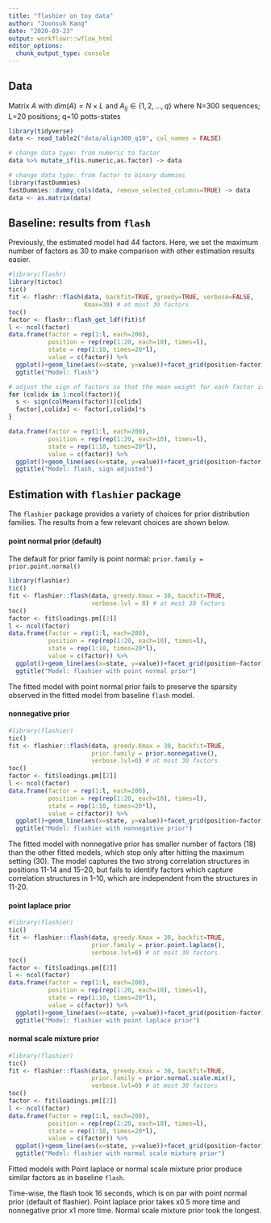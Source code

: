 ```yaml
---
title: "flashier on toy data"
author: "Joonsuk Kang"
date: "2020-03-23"
output: workflowr::wflow_html
editor_options:
  chunk_output_type: console
---
```


## Data

Matrix $A$ with $dim(A)=N \times L$ and $A_{ij}\in \{1,2,\dots,q\}$ 
where N=300 sequences; L=20 positions; q=10 potts-states

```r
library(tidyverse)
data <- read_table2("data/align300_q10", col_names = FALSE)

# change data type: from numeric to factor
data %>% mutate_if(is.numeric,as.factor) -> data

# change data type: from factor to binary dummies
library(fastDummies)
fastDummies::dummy_cols(data, remove_selected_columns=TRUE) -> data
data <- as.matrix(data)
```



## Baseline: results from `flash`

Previously, the estimated model had 44 factors. Here, we set the maximum number of factors as 30 to make comparison with other estimation results easier.

```r
#library(flashr)
library(tictoc)
tic()
fit <- flashr::flash(data, backfit=TRUE, greedy=TRUE, verbose=FALSE,
                     Kmax=30) # at most 30 factors
toc()
factor <- flashr::flash_get_ldf(fit)$f
l <- ncol(factor)
data.frame(factor = rep(1:l, each=200),
           position = rep(rep(1:20, each=10), times=l),
           state = rep(1:10, times=20*l),
           value = c(factor)) %>%
  ggplot()+geom_line(aes(x=state, y=value))+facet_grid(position~factor)+
  ggtitle("Model: flash")

# adjust the sign of factors so that the mean weight for each factor is positive
for (colidx in 1:ncol(factor)){
  s <- sign(colMeans(factor))[colidx]
  factor[,colidx] <- factor[,colidx]*s
}

data.frame(factor = rep(1:l, each=200),
           position = rep(rep(1:20, each=10), times=l),
           state = rep(1:10, times=20*l),
           value = c(factor)) %>%
  ggplot()+geom_line(aes(x=state, y=value))+facet_grid(position~factor)+
  ggtitle("Model: flash, sign adjusted")

```

## Estimation with `flashier` package

The `flashier` package provides a variety of choices for prior distribution families. The results from a few relevant choices are shown below.

#### point normal prior (default)

The default for prior family is point normal: `prior.family = prior.point.normal()`

```r
library(flashier)
tic()
fit <- flashier::flash(data, greedy.Kmax = 30, backfit=TRUE,
                       verbose.lvl = 0) # at most 30 factors
toc()
factor <- fit$loadings.pm[[2]]
l <- ncol(factor)
data.frame(factor = rep(1:l, each=200),
           position = rep(rep(1:20, each=10), times=l),
           state = rep(1:10, times=20*l),
           value = c(factor)) %>%
  ggplot()+geom_line(aes(x=state, y=value))+facet_grid(position~factor)+
  ggtitle("Model: flashier with point normal prior")
```

The fitted model with point normal prior fails to preserve the sparsity observed in the fitted model from baseline `flash` model.

#### nonnegative prior 

```r
#library(flashier)
tic()
fit <- flashier::flash(data, greedy.Kmax = 30, backfit=TRUE,
                       prior.family = prior.nonnegative(),
                       verbose.lvl=0) # at most 30 factors
toc()
factor <- fit$loadings.pm[[2]]
l <- ncol(factor)
data.frame(factor = rep(1:l, each=200),
           position = rep(rep(1:20, each=10), times=l),
           state = rep(1:10, times=20*l),
           value = c(factor)) %>%
  ggplot()+geom_line(aes(x=state, y=value))+facet_grid(position~factor)+
  ggtitle("Model: flashier with nonnegative prior")
```

The fitted model with nonnegative prior has smaller number of factors (18) than the other fitted models, which stop only after hitting the maximum setting (30). The model captures the two strong correlation structures in positions 11-14 and 15--20, but fails to identify factors which capture correlation structures in 1--10, which are independent from the structures in 11-20.

#### point laplace prior 

```r
#library(flashier)
tic()
fit <- flashier::flash(data, greedy.Kmax = 30, backfit=TRUE,
                       prior.family = prior.point.laplace(),
                       verbose.lvl=0) # at most 30 factors
toc()
factor <- fit$loadings.pm[[2]]
l <- ncol(factor)
data.frame(factor = rep(1:l, each=200),
           position = rep(rep(1:20, each=10), times=l),
           state = rep(1:10, times=20*l),
           value = c(factor)) %>%
  ggplot()+geom_line(aes(x=state, y=value))+facet_grid(position~factor)+
  ggtitle("Model: flashier with point laplace prior")
```

#### normal scale mixture prior 

```r
#library(flashier)
tic()
fit <- flashier::flash(data, greedy.Kmax = 30, backfit=TRUE,
                       prior.family = prior.normal.scale.mix(),
                       verbose.lvl=0) # at most 30 factors
toc()
factor <- fit$loadings.pm[[2]]
l <- ncol(factor)
data.frame(factor = rep(1:l, each=200),
           position = rep(rep(1:20, each=10), times=l),
           state = rep(1:10, times=20*l),
           value = c(factor)) %>%
  ggplot()+geom_line(aes(x=state, y=value))+facet_grid(position~factor)+
  ggtitle("Model: flashier with normal scale mixture prior")
```

Fitted models with Point laplace or normal scale mixture prior produce similar factors as in baseline `flash`.

Time-wise, the flash took 16 seconds, which is on par with point normal prior (default of flashier). Point laplace prior takes x0.5 more time and nonnegative prior x1 more time. Normal scale mixture prior took the longest.
